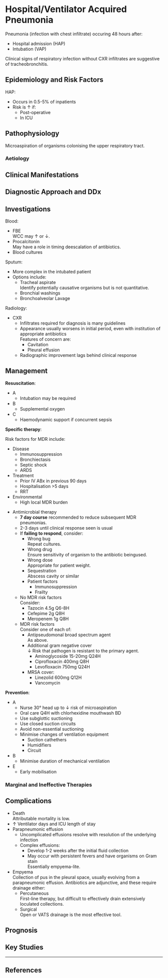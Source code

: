 # Hospital/Ventilator Acquired Pneumonia

Pneumonia (infection with chest infiltrate) occuring 48 hours after:

* Hospital admission (HAP)
* Intubation (VAP)

:::column-margin
Clinical signs of respiratory infection without CXR infiltrates are suggestive of tracheobronchitis.
:::

## Epidemiology and Risk Factors

HAP:

* Occurs in 0.5-5% of inpatients
* Risk is ↑ if:
    * Post-operative
    * In ICU


## Pathophysiology

Microaspiration of organisms colonising the upper respiratory tract.

### Aetiology

## Clinical Manifestations

## Diagnostic Approach and DDx

## Investigations

Blood:

* FBE\
WCC may ↑ or ↓.
* Procalcitonin\
May have a role in timing deescalation of antibiotics.
* Blood cultures

Sputum:

* More complex in the intubated patient
* Options include:
    * Tracheal aspirate\
    Identify potentially causative organisms but is not quantitative.
    * Bronchial washings
    * Bronchoalveolar Lavage


Radiology:

* CXR\
    * Infiltrates required for diagnosis is many guidelines
    * Appearance usually worsens in initial period, even with institution of appropriate antibiotics\
    Features of concern are:
        * Cavitation
        * Pleural effusion
    * Radiographic improvement lags behind clinical response

## Management

**Resuscitation**:\

* A
    * Intubation may be required
* B
    * Supplemental oxygen
* C
    * Haemodynamic support if concurrent sepsis 


**Specific therapy**:

:::column-margin

Risk factors for MDR include:

* Disease
    * Immunosuppression
    * Bronchiectasis
    * Septic shock
    * ARDS
* Treatment
    * Prior IV ABx in previous 90 days
    * Hospitalisation >5 days
    * RRT
* Environmental
    * High local MDR burden 
:::

* Antimicrobial therapy\
    * **7 day course** recommended to reduce subsequent MDR pneumonias.
    * 2-3 days until clinical response seen is usual
    * If **failing to respond**, consider:
        * Wrong bug\
        Repeat cultures.
        * Wrong drug\
        Ensure sensitivity of organism to the antibiotic beingused.
        * Wrong dose\
        Appropriate for patient weight.
        * Sequestration\
        Abscess cavity or similar
        * Patient factors
            * Immunosuppression
            * Frailty
    * No MDR risk factors\
    Consider:
        * Tazocin 4.5g Q6-8H
        * Cefepime 2g Q8H
        * Meropenem 1g Q8H
    * MDR risk factors\
    Consider one of each of:
        * Antipseudomonal broad spectrum agent\
        As above.
        * Additional gram negative cover\
        ↓ Risk that pathogen is resistant to the primary agent.
            * Aminoglycoside 15-20mg Q24H
            * Ciprofloxacin 400mg Q8H
            * Levofloxacin 750mg Q24H
        * MRSA cover:
            * Linezolid 600mg Q12H
            * Vancomycin 
            \

**Prevention**:

* A
    * Nurse 30° head up to ↓ risk of microaspiration
    * Oral care Q4H with chlorhexidine mouthwash BD
    * Use subglottic suctioning
    * Use closed suction circuits
    * Avoid non-essential suctioning
    * Minimise changes of ventilation equipment
        * Suction cathethers
        * Humidifiers
        * Circuit
* B
    * Minimise duration of mechanical ventilation
* E
    * Early mobilisation 

### Marginal and Ineffective Therapies


## Complications

* Death\
Attributable mortality is low.
* ↑ Ventilator days and ICU length of stay
* Parapneumonic effusion
    * Uncomplicated effusions resolve with resolution of the underlying infection
    * Complex effusions:
        * Develop 1-2 weeks after the initial fluid collection
        * May occur with persistent fevers and have organisms on Gram stain\
        Essentially empyema-lite.
* Empyema\
Collection of pus in the pleural space, usually evolving from a parapneumonic effusion. Antibiotics are adjunctive, and these require drainage either:
    * Percutaneous\
    First-line therapy, but difficult to effectively drain extensively loculated collections.
    * Surgical\
    Open or VATS drainage is the most effective tool.

## Prognosis

## Key Studies


---

## References
